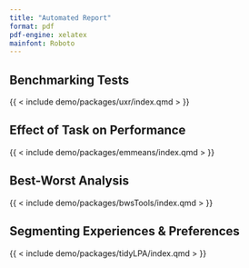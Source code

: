 ```yaml
---
title: "Automated Report"
format: pdf
pdf-engine: xelatex
mainfont: Roboto
---
```





## Benchmarking Tests

{{ < include demo/packages/uxr/index.qmd > }}

## Effect of Task on Performance

{{ < include demo/packages/emmeans/index.qmd > }}

## Best-Worst Analysis

{{ < include demo/packages/bwsTools/index.qmd > }}

## Segmenting Experiences & Preferences

{{ < include demo/packages/tidyLPA/index.qmd > }}
